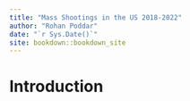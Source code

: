 ```yaml
--- 
title: "Mass Shootings in the US 2018-2022"
author: "Rohan Poddar"
date: "`r Sys.Date()`"
site: bookdown::bookdown_site
---
```


# Introduction

